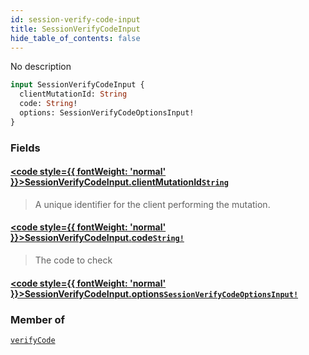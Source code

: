 ```yaml
---
id: session-verify-code-input
title: SessionVerifyCodeInput
hide_table_of_contents: false
---
```








No description

```graphql
input SessionVerifyCodeInput {
  clientMutationId: String
  code: String!
  options: SessionVerifyCodeOptionsInput!
}
```


### Fields

#### [<code style={{ fontWeight: 'normal' }}>SessionVerifyCodeInput.<b>clientMutationId</b></code>](#)<Bullet />[`String`](/gql-api/scalars/string) <Badge class="secondary" text="scalar"/>
> A unique identifier for the client performing the mutation.
> 

#### [<code style={{ fontWeight: 'normal' }}>SessionVerifyCodeInput.<b>code</b></code>](#)<Bullet />[`String!`](/gql-api/scalars/string) <Badge class="secondary" text="non-null"/> <Badge class="secondary" text="scalar"/>
> The code to check
> 

#### [<code style={{ fontWeight: 'normal' }}>SessionVerifyCodeInput.<b>options</b></code>](#)<Bullet />[`SessionVerifyCodeOptionsInput!`](/gql-api/inputs/session-verify-code-options-input) <Badge class="secondary" text="non-null"/> <Badge class="secondary" text="input"/>
> 
> 



### Member of

[`verifyCode`](/gql-api/mutations/verify-code)  <Badge class="secondary" text="mutation"/>



